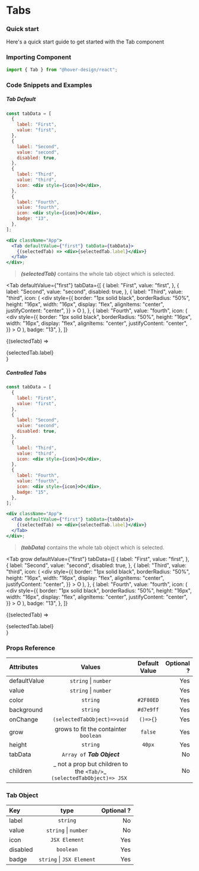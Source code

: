 # Tabs

### Quick start

Here's a quick start guide to get started with the Tab component

### Importing Component

```jsx
import { Tab } from "@hover-design/react";
```

### Code Snippets and Examples

##### Tab Default


```jsx
const tabData = [
  {
    label: "First",
    value: "first",
  },
  {
    label: "Second",
    value: "second",
    disabled: true,
  },
  {
    label: "Third",
    value: "third",
    icon: <div style={icon}>O</div>,
  },
  {
    label: "Fourth",
    value: "fourth",
    icon: <div style={icon}>O</div>,
    badge: "13",
  },
];

<div className="App">
  <Tab defaultValue={"first"} tabData={tabData}>
    {(selectedTab) => <div>{selectedTab.label}</div>}
  </Tab>
</div>;
```

> **_(selectedTab)_** contains the whole tab object which is selected.

<Tab
  defaultValue={"first"}
  tabData={[
    {
      label: "First",
      value: "first",
    },
    {
      label: "Second",
      value: "second",
      disabled: true,
    },
    {
      label: "Third",
      value: "third",
      icon: (
        <div
          style={{
            border: "1px solid black",
            borderRadius: "50%",
            height: "16px",
            width: "16px",
            display: "flex",
            alignItems: "center",
            justifyContent: "center",
          }}
        >
          O
        </div>
      ),
    },
    {
      label: "Fourth",
      value: "fourth",
      icon: (
        <div
          style={{
            border: "1px solid black",
            borderRadius: "50%",
            height: "16px",
            width: "16px",
            display: "flex",
            alignItems: "center",
            justifyContent: "center",
          }}
        >
          O
        </div>
      ),
      badge: "13",
    },
  ]}
>
  {(selectedTab) => <div>{selectedTab.label}</div>}
</Tab>

##### Controlled Tabs

```jsx
const tabData = [
  {
    label: "First",
    value: "first",
  },
  {
    label: "Second",
    value: "second",
    disabled: true,
  },
  {
    label: "Third",
    value: "third",
    icon: <div style={icon}>O</div>,
  },
  {
    label: "Fourth",
    value: "fourth",
    icon: <div style={icon}>O</div>,
    badge: "15",
  },
];

<div className="App">
  <Tab defaultValue={"first"} tabData={tabData}>
    {(selectedTab) => <div>{selectedTab.label}</div>}
  </Tab>
</div>;
```

> **_(tabData)_** contains the whole tab object which is selected.

<Tab
  grow
  defaultValue={"first"}
  tabData={[
    {
      label: "First",
      value: "first",
    },
    {
      label: "Second",
      value: "second",
      disabled: true,
    },
    {
      label: "Third",
      value: "third",
      icon: (
        <div
          style={{
            border: "1px solid black",
            borderRadius: "50%",
            height: "16px",
            width: "16px",
            display: "flex",
            alignItems: "center",
            justifyContent: "center",
          }}
        >
          O
        </div>
      ),
    },
    {
      label: "Fourth",
      value: "fourth",
      icon: (
        <div
          style={{
            border: "1px solid black",
            borderRadius: "50%",
            height: "16px",
            width: "16px",
            display: "flex",
            alignItems: "center",
            justifyContent: "center",
          }}
        >
          O
        </div>
      ),
      badge: "13",
    },
  ]}
>
  {(selectedTab) => <div>{selectedTab.label}</div>}
</Tab>

### Props Reference

| Attributes   |                                 Values                                  | Default Value | Optional ? |
| :----------- | :---------------------------------------------------------------------: | :-----------: | ---------: |
| defaultValue |                        `string` &#124; `number`                         |               |        Yes |
| value        |                        `string` &#124; `number`                         |               |        Yes |
| color        |                                `string`                                 |   `#2F80ED`   |        Yes |
| background   |                                `string`                                 |   `#d7e9ff`   |        Yes |
| onChange     |                       `(selectedTabObject)=>void`                       |   `()=>{}`    |        Yes |
| grow         |                  grows to fit the containter `boolean`                  |    `false`    |        Yes |
| height       |                                `string`                                 |    `40px`     |        Yes |
| tabData      |                       `Array of` **_Tab Object_**                       |               |         No |
| children     | _ not a prop but children to the `<Tab/>`_ `(selectedTabObject)=> JSX ` |               |         No |

### Tab Object

| Key      |             type              | Optional ? |
| :------- | :---------------------------: | ---------: |
| label    |           `string`            |         No |
| value    |   `string` &#124; `number`    |         No |
| icon     |         `JSX Element`         |        Yes |
| disabled |           `boolean`           |        Yes |
| badge    | `string` &#124; `JSX Element` |        Yes |
